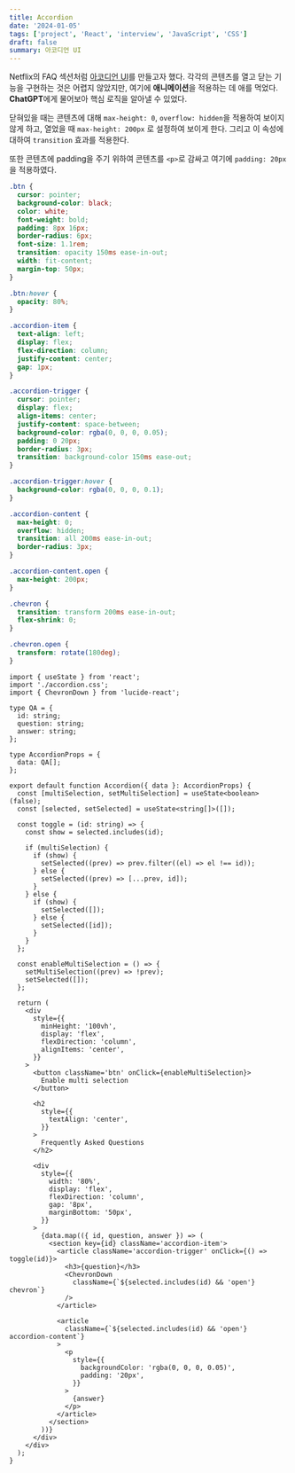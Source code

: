 ```yaml
---
title: Accordion
date: '2024-01-05'
tags: ['project', 'React', 'interview', 'JavaScript', 'CSS']
draft: false
summary: 아코디언 UI
---
```


Netflix의 FAQ 섹션처럼 [아코디언 UI](https://github.com/Valentin1495/React-Projects-for-Interview/tree/main/src/components/Accordion)를 만들고자 했다.
각각의 콘텐츠를 열고 닫는 기능을 구현하는 것은 어렵지 않았지만, 여기에 **애니메이션**을 적용하는 데 애를 먹었다. **ChatGPT**에게 물어보아 핵심 로직을 알아낼 수 있었다.

닫혀있을 때는 콘텐츠에 대해 `max-height: 0`, `overflow: hidden`을 적용하여 보이지 않게 하고, 열었을 때 `max-height: 200px` 로 설정하여 보이게 한다. 그리고 이 속성에 대하여 `transition` 효과를 적용한다. 

또한 콘텐츠에 padding을 주기 위하여 콘텐츠를 `<p>`로 감싸고 여기에 `padding: 20px`을 적용하였다.

```css:src/components/Accordion/accordion.css
.btn {
  cursor: pointer;
  background-color: black;
  color: white;
  font-weight: bold;
  padding: 8px 16px;
  border-radius: 6px;
  font-size: 1.1rem;
  transition: opacity 150ms ease-in-out;
  width: fit-content;
  margin-top: 50px;
}

.btn:hover {
  opacity: 80%;
}

.accordion-item {
  text-align: left;
  display: flex;
  flex-direction: column;
  justify-content: center;
  gap: 1px;
}

.accordion-trigger {
  cursor: pointer;
  display: flex;
  align-items: center;
  justify-content: space-between;
  background-color: rgba(0, 0, 0, 0.05);
  padding: 0 20px;
  border-radius: 3px;
  transition: background-color 150ms ease-out;
}

.accordion-trigger:hover {
  background-color: rgba(0, 0, 0, 0.1);
}

.accordion-content {
  max-height: 0;
  overflow: hidden;
  transition: all 200ms ease-in-out;
  border-radius: 3px;
}

.accordion-content.open {
  max-height: 200px;
}

.chevron {
  transition: transform 200ms ease-in-out;
  flex-shrink: 0;
}

.chevron.open {
  transform: rotate(180deg);
}
```

```tsx:src/components/Accordion/accordion.tsx
import { useState } from 'react';
import './accordion.css';
import { ChevronDown } from 'lucide-react';

type QA = {
  id: string;
  question: string;
  answer: string;
};

type AccordionProps = {
  data: QA[];
};

export default function Accordion({ data }: AccordionProps) {
  const [multiSelection, setMultiSelection] = useState<boolean>(false);
  const [selected, setSelected] = useState<string[]>([]);

  const toggle = (id: string) => {
    const show = selected.includes(id);

    if (multiSelection) {
      if (show) {
        setSelected((prev) => prev.filter((el) => el !== id));
      } else {
        setSelected((prev) => [...prev, id]);
      }
    } else {
      if (show) {
        setSelected([]);
      } else {
        setSelected([id]);
      }
    }
  };

  const enableMultiSelection = () => {
    setMultiSelection((prev) => !prev);
    setSelected([]);
  };

  return (
    <div
      style={{
        minHeight: '100vh',
        display: 'flex',
        flexDirection: 'column',
        alignItems: 'center',
      }}
    >
      <button className='btn' onClick={enableMultiSelection}>
        Enable multi selection
      </button>

      <h2
        style={{
          textAlign: 'center',
        }}
      >
        Frequently Asked Questions
      </h2>

      <div
        style={{
          width: '80%',
          display: 'flex',
          flexDirection: 'column',
          gap: '8px',
          marginBottom: '50px',
        }}
      >
        {data.map(({ id, question, answer }) => (
          <section key={id} className='accordion-item'>
            <article className='accordion-trigger' onClick={() => toggle(id)}>
              <h3>{question}</h3>
              <ChevronDown
                className={`${selected.includes(id) && 'open'} chevron`}
              />
            </article>

            <article
              className={`${selected.includes(id) && 'open'} accordion-content`}
            >
              <p
                style={{
                  backgroundColor: 'rgba(0, 0, 0, 0.05)',
                  padding: '20px',
                }}
              >
                {answer}
              </p>
            </article>
          </section>
        ))}
      </div>
    </div>
  );
}
```